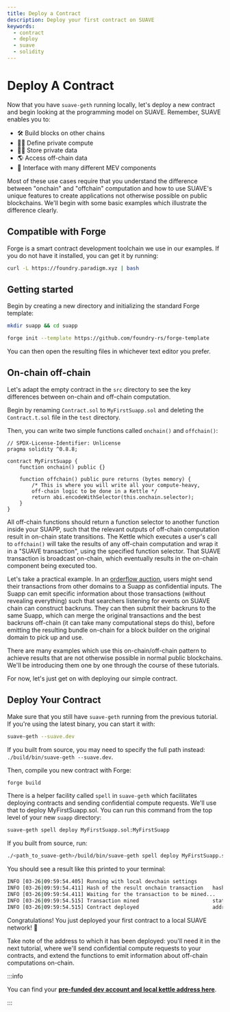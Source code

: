 ```yaml
---
title: Deploy a Contract
description: Deploy your first contract on SUAVE
keywords:
  - contract
  - deploy
  - suave
  - solidity
---
```


# Deploy A Contract

Now that you have `suave-geth` running locally, let's deploy a new contract and begin looking at the programming model on SUAVE. Remember, SUAVE enables you to:

- 🛠 Build blocks on other chains
- 🧑‍💻 Define private compute
- 🕵️‍♀️ Store private data
- 🌎 Access off-chain data
- 🧩 Interface with many different MEV components

Most of these use cases require that you understand the difference between "onchain" and "offchain" computation and how to use SUAVE's unique features to create applications not otherwise possible on public blockchains. We'll begin with some basic examples which illustrate the difference clearly.

## Compatible with Forge

Forge is a smart contract development toolchain we use in our examples. If you do not have it installed, you can get it by running:

```bash
curl -L https://foundry.paradigm.xyz | bash
```

## Getting started

Begin by creating a new directory and initializing the standard Forge template:

```bash
mkdir suapp && cd suapp
```

```bash
forge init --template https://github.com/foundry-rs/forge-template
```

You can then open the resulting files in whichever text editor you prefer.

## On-chain off-chain

Let's adapt the empty contract in the `src` directory to see the key differences between on-chain and off-chain computation. 

Begin by renaming `Contract.sol` to `MyFirstSuapp.sol` and deleting the `Contract.t.sol` file in the `test` directory.

Then, you can write two simple functions called `onchain()` and `offchain()`:

```solidity
// SPDX-License-Identifier: Unlicense
pragma solidity ^0.8.8;

contract MyFirstSuapp { 
    function onchain() public {}

    function offchain() public pure returns (bytes memory) {
        /* This is where you will write all your compute-heavy,
        off-chain logic to be done in a Kettle */
        return abi.encodeWithSelector(this.onchain.selector);
    }
}
```

All off-chain functions should return a function selector to another function inside your SUAPP, such that the relevant outputs of off-chain computation result in on-chain state transitions. The Kettle which executes a user's call to `offchain()` will take the results of any off-chain computation and wrap it in a "SUAVE transaction", using the specified function selector. That SUAVE transaction is broadcast on-chain, which eventually results in the on-chain component being executed too.

Let's take a practical example. In an [orderflow auction](https://github.com/flashbots/suapp-examples/tree/main/examples/app-ofa-private), users might send their transactions from other domains to a Suapp as confidential inputs. The Suapp can emit specific information about those transactions (without revealing everything) such that searchers listening for events on SUAVE chain can construct backruns. They can then submit their backruns to the same Suapp, which can merge the original transactions and the best backruns off-chain (it can take many computational steps do this), before emitting the resulting bundle on-chain for a block builder on the original domain to pick up and use.

There are many examples which use this on-chain/off-chain pattern to achieve results that are not otherwise possible in normal public blockchains. We'll be introducing them one by one through the course of these tutorials.

For now, let's just get on with deploying our simple contract.

## Deploy Your Contract

Make sure that you still have `suave-geth` running from the previous tutorial. If you're using the latest binary, you can start it with:

```bash
suave-geth --suave.dev
```

If you built from source, you may need to specify the full path instead: `./build/bin/suave-geth --suave.dev`.

Then, compile you new contract with Forge:

```bash
forge build
```

There is a helper facility called `spell` in `suave-geth` which facilitates deploying contracts and sending confidential compute requests. We'll use that to deploy MyFirstSuapp.sol. You can run this command from the top level of your new `suapp` directory:

```bash
suave-geth spell deploy MyFirstSuapp.sol:MyFirstSuapp
```

If you built from source, run:

```bash
./<path_to_suave-geth>/build/bin/suave-geth spell deploy MyFirstSuapp.sol:MyFirstSuapp
```

You should see a result like this printed to your terminal:

```bash
INFO [03-26|09:59:54.405] Running with local devchain settings 
INFO [03-26|09:59:54.411] Hash of the result onchain transaction   hash=0x487135e51591a911d5bb795ae9969e7e0765386bcc49d988929c447708369f4d
INFO [03-26|09:59:54.411] Waiting for the transaction to be mined... 
INFO [03-26|09:59:54.515] Transaction mined                        status=1 blockNum=5
INFO [03-26|09:59:54.515] Contract deployed                        address=0xFcdbc6055c5C36dBc326F308ed74fA8cB00771a6
```

Congratulations! You just deployed your first contract to a local SUAVE network! 💃 

Take note of the address to which it has been deployed: you'll need it in the next tutorial, where we'll send confidential compute requests to your contracts, and extend the functions to emit information about off-chain computations on-chain.

:::info 

You can find your [**pre-funded dev account and local kettle address here**](/tutorials/run-suave#dev-info).

:::
